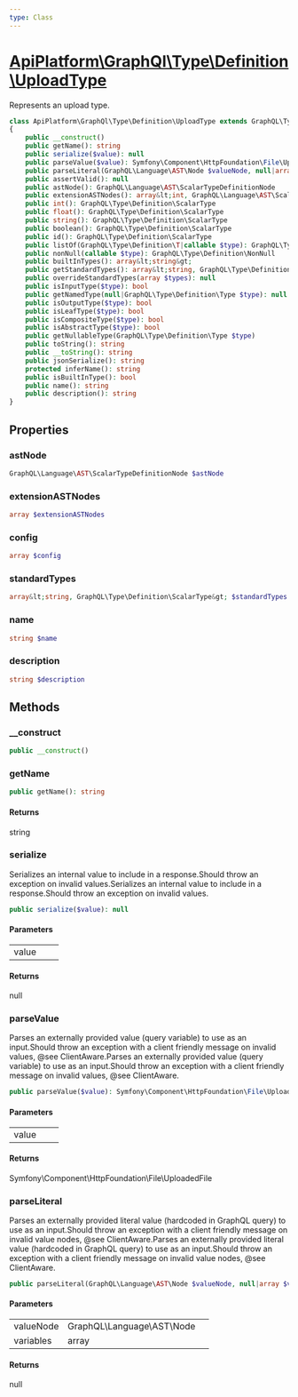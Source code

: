 ```yaml
---
type: Class
---
```


# [ApiPlatform\GraphQl\Type\Definition\UploadType](/docs/reference/GraphQl/Type/Definition/UploadType)

Represents an upload type.


```php
class ApiPlatform\GraphQl\Type\Definition\UploadType extends GraphQL\Type\Definition\ScalarType implements JsonSerializable, Stringable, GraphQL\Type\Definition\OutputType, GraphQL\Type\Definition\InputType, GraphQL\Type\Definition\LeafType, GraphQL\Type\Definition\NullableType, GraphQL\Type\Definition\NamedType, `<a href="/docs/reference/GraphQl/Type/Definition/TypeInterface">ApiPlatform\GraphQl\Type\Definition\TypeInterface</a>`
{
    public __construct()
    public getName(): string
    public serialize($value): null
    public parseValue($value): Symfony\Component\HttpFoundation\File\UploadedFile
    public parseLiteral(GraphQL\Language\AST\Node $valueNode, null|array $variables): null
    public assertValid(): null
    public astNode(): GraphQL\Language\AST\ScalarTypeDefinitionNode
    public extensionASTNodes(): array&lt;int, GraphQL\Language\AST\ScalarTypeExtensionNode&gt;
    public int(): GraphQL\Type\Definition\ScalarType
    public float(): GraphQL\Type\Definition\ScalarType
    public string(): GraphQL\Type\Definition\ScalarType
    public boolean(): GraphQL\Type\Definition\ScalarType
    public id(): GraphQL\Type\Definition\ScalarType
    public listOf(GraphQL\Type\Definition\T|callable $type): GraphQL\Type\Definition\ListOfType[]
    public nonNull(callable $type): GraphQL\Type\Definition\NonNull
    public builtInTypes(): array&lt;string&gt;
    public getStandardTypes(): array&lt;string, GraphQL\Type\Definition\ScalarType&gt;
    public overrideStandardTypes(array $types): null
    public isInputType($type): bool
    public getNamedType(null|GraphQL\Type\Definition\Type $type): null
    public isOutputType($type): bool
    public isLeafType($type): bool
    public isCompositeType($type): bool
    public isAbstractType($type): bool
    public getNullableType(GraphQL\Type\Definition\Type $type)
    public toString(): string
    public __toString(): string
    public jsonSerialize(): string
    protected inferName(): string
    public isBuiltInType(): bool
    public name(): string
    public description(): string
}
```
## Properties
### astNode

```php
GraphQL\Language\AST\ScalarTypeDefinitionNode $astNode
```



### extensionASTNodes

```php
array $extensionASTNodes
```



### config

```php
array $config
```



### standardTypes

```php
array&lt;string, GraphQL\Type\Definition\ScalarType&gt; $standardTypes
```



### name

```php
string $name
```



### description

```php
string $description
```



## Methods

### __construct



```php
public __construct()
```

### getName



```php
public getName(): string
```

#### Returns

string

### serialize

Serializes an internal value to include in a response.Should throw an exception on invalid values.Serializes an internal value to include in a response.Should throw an exception on invalid values.

```php
public serialize($value): null
```

#### Parameters

<table><tbody>
<tr><td>value</td><td></td><td></td></tr>
</tbody>
</table>

#### Returns

null

### parseValue

Parses an externally provided value (query variable) to use as an input.Should throw an exception with a client friendly message on invalid values, @see ClientAware.Parses an externally provided value (query variable) to use as an input.Should throw an exception with a client friendly message on invalid values, @see ClientAware.

```php
public parseValue($value): Symfony\Component\HttpFoundation\File\UploadedFile
```

#### Parameters

<table><tbody>
<tr><td>value</td><td></td><td></td></tr>
</tbody>
</table>

#### Returns

Symfony\Component\HttpFoundation\File\UploadedFile

### parseLiteral

Parses an externally provided literal value (hardcoded in GraphQL query) to use as an input.Should throw an exception with a client friendly message on invalid value nodes, @see ClientAware.Parses an externally provided literal value (hardcoded in GraphQL query) to use as an input.Should throw an exception with a client friendly message on invalid value nodes, @see ClientAware.

```php
public parseLiteral(GraphQL\Language\AST\Node $valueNode, null|array $variables): null
```

#### Parameters

<table><tbody>
<tr><td>valueNode</td><td>GraphQL\Language\AST\Node</td><td></td></tr><tr><td>variables</td><td>array</td><td></td></tr>
</tbody>
</table>

#### Returns

null
